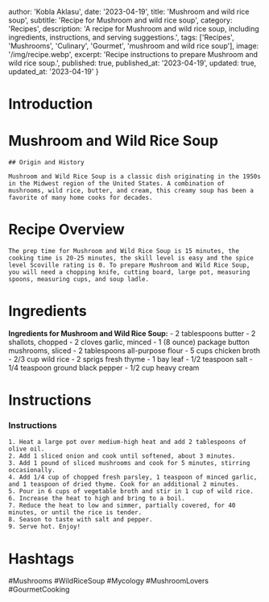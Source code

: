 
  author: 'Kobla Aklasu',
  date: '2023-04-19',
  title: 'Mushroom and wild rice soup',
  subtitle: 'Recipe for Mushroom and wild rice soup',
  category: 'Recipes',
  description: 'A recipe for Mushroom and wild rice soup, including ingredients, instructions, and serving suggestions.',
  tags: ['Recipes', 'Mushrooms', 'Culinary', 'Gourmet', 'mushroom and wild rice soup'],
  image: '/img/recipe.webp',
  excerpt: 'Recipe instructions to prepare Mushroom and wild rice soup.',
  published: true,
  published_at: '2023-04-19',
  updated: true,
  updated_at: '2023-04-19'
}


  # Introduction

# Mushroom and Wild Rice Soup
    
    ## Origin and History
    
    Mushroom and Wild Rice Soup is a classic dish originating in the 1950s in the Midwest region of the United States. A combination of mushrooms, wild rice, butter, and cream, this creamy soup has been a favorite of many home cooks for decades.

# Recipe Overview

    The prep time for Mushroom and Wild Rice Soup is 15 minutes, the cooking time is 20-25 minutes, the skill level is easy and the spice level Scoville rating is 0. To prepare Mushroom and Wild Rice Soup, you will need a chopping knife, cutting board, large pot, measuring spoons, measuring cups, and soup ladle.

# Ingredients

**Ingredients for Mushroom and Wild Rice Soup:**
    - 2 tablespoons butter
    - 2 shallots, chopped
    - 2 cloves garlic, minced
    - 1 (8 ounce) package button mushrooms, sliced
    - 2 tablespoons all-purpose flour
    - 5 cups chicken broth
    - 2/3 cup wild rice
    - 2 sprigs fresh thyme
    - 1 bay leaf
    - 1/2 teaspoon salt
    - 1/4 teaspoon ground black pepper
    - 1/2 cup heavy cream

# Instructions

### Instructions
    
    1. Heat a large pot over medium-high heat and add 2 tablespoons of olive oil.
    2. Add 1 sliced onion and cook until softened, about 3 minutes.
    3. Add 1 pound of sliced mushrooms and cook for 5 minutes, stirring occasionally.
    4. Add 1/4 cup of chopped fresh parsley, 1 teaspoon of minced garlic, and 1 teaspoon of dried thyme. Cook for an additional 2 minutes.
    5. Pour in 6 cups of vegetable broth and stir in 1 cup of wild rice.
    6. Increase the heat to high and bring to a boil.
    7. Reduce the heat to low and simmer, partially covered, for 40 minutes, or until the rice is tender.
    8. Season to taste with salt and pepper.
    9. Serve hot. Enjoy!

# Hashtags

#Mushrooms #WildRiceSoup #Mycology #MushroomLovers #GourmetCooking



